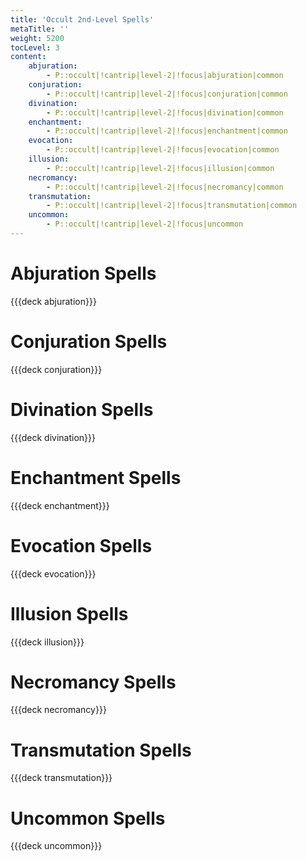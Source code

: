 ```yaml
---
title: 'Occult 2nd-Level Spells'
metaTitle: ''
weight: 5200
tocLevel: 3
content:
    abjuration:
        - P::occult|!cantrip|level-2|!focus|abjuration|common
    conjuration:
        - P::occult|!cantrip|level-2|!focus|conjuration|common
    divination:
        - P::occult|!cantrip|level-2|!focus|divination|common
    enchantment:
        - P::occult|!cantrip|level-2|!focus|enchantment|common
    evocation:
        - P::occult|!cantrip|level-2|!focus|evocation|common
    illusion:
        - P::occult|!cantrip|level-2|!focus|illusion|common
    necromancy:
        - P::occult|!cantrip|level-2|!focus|necromancy|common
    transmutation:
        - P::occult|!cantrip|level-2|!focus|transmutation|common
    uncommon:
        - P::occult|!cantrip|level-2|!focus|uncommon
---
```


# Abjuration Spells

{{{deck abjuration}}}

# Conjuration Spells

{{{deck conjuration}}}

# Divination Spells

{{{deck divination}}}

# Enchantment Spells

{{{deck enchantment}}}

# Evocation Spells

{{{deck evocation}}}

# Illusion Spells

{{{deck illusion}}}

# Necromancy Spells

{{{deck necromancy}}}

# Transmutation Spells

{{{deck transmutation}}}

# Uncommon Spells

{{{deck uncommon}}}
